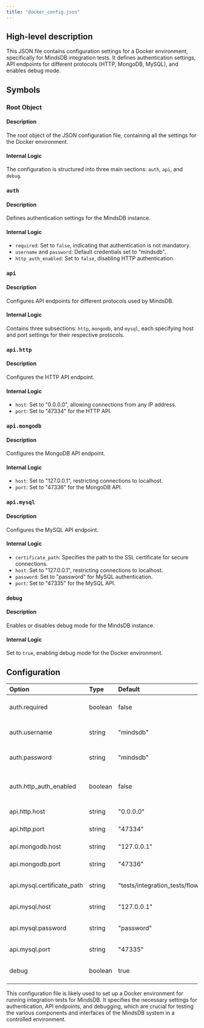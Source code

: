 ```yaml
---
title: "docker_config.json"
---
```


## High-level description
This JSON file contains configuration settings for a Docker environment, specifically for MindsDB integration tests. It defines authentication settings, API endpoints for different protocols (HTTP, MongoDB, MySQL), and enables debug mode.

## Symbols

### Root Object
#### Description
The root object of the JSON configuration file, containing all the settings for the Docker environment.

#### Internal Logic
The configuration is structured into three main sections: `auth`, `api`, and `debug`.

### `auth`
#### Description
Defines authentication settings for the MindsDB instance.

#### Internal Logic
- `required`: Set to `false`, indicating that authentication is not mandatory.
- `username` and `password`: Default credentials set to "mindsdb".
- `http_auth_enabled`: Set to `false`, disabling HTTP authentication.

### `api`
#### Description
Configures API endpoints for different protocols used by MindsDB.

#### Internal Logic
Contains three subsections: `http`, `mongodb`, and `mysql`, each specifying host and port settings for their respective protocols.

### `api.http`
#### Description
Configures the HTTP API endpoint.

#### Internal Logic
- `host`: Set to "0.0.0.0", allowing connections from any IP address.
- `port`: Set to "47334" for the HTTP API.

### `api.mongodb`
#### Description
Configures the MongoDB API endpoint.

#### Internal Logic
- `host`: Set to "127.0.0.1", restricting connections to localhost.
- `port`: Set to "47336" for the MongoDB API.

### `api.mysql`
#### Description
Configures the MySQL API endpoint.

#### Internal Logic
- `certificate_path`: Specifies the path to the SSL certificate for secure connections.
- `host`: Set to "127.0.0.1", restricting connections to localhost.
- `password`: Set to "password" for MySQL authentication.
- `port`: Set to "47335" for the MySQL API.

### `debug`
#### Description
Enables or disables debug mode for the MindsDB instance.

#### Internal Logic
Set to `true`, enabling debug mode for the Docker environment.

## Configuration
| Option | Type | Default | Description |
|:-------|:-----|:--------|:------------|
| auth.required | boolean | false | Indicates if authentication is required |
| auth.username | string | "mindsdb" | Default username for authentication |
| auth.password | string | "mindsdb" | Default password for authentication |
| auth.http_auth_enabled | boolean | false | Enables or disables HTTP authentication |
| api.http.host | string | "0.0.0.0" | Host for HTTP API |
| api.http.port | string | "47334" | Port for HTTP API |
| api.mongodb.host | string | "127.0.0.1" | Host for MongoDB API |
| api.mongodb.port | string | "47336" | Port for MongoDB API |
| api.mysql.certificate_path | string | "tests/integration_tests/flows/config/cert.pem" | Path to SSL certificate for MySQL API |
| api.mysql.host | string | "127.0.0.1" | Host for MySQL API |
| api.mysql.password | string | "password" | Password for MySQL API authentication |
| api.mysql.port | string | "47335" | Port for MySQL API |
| debug | boolean | true | Enables or disables debug mode |

This configuration file is likely used to set up a Docker environment for running integration tests for MindsDB. It specifies the necessary settings for authentication, API endpoints, and debugging, which are crucial for testing the various components and interfaces of the MindsDB system in a controlled environment.